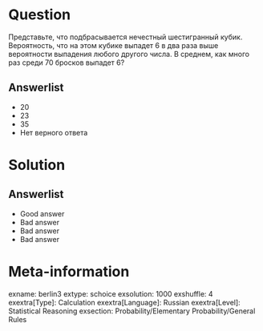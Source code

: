 Question
========

Представьте, что подбрасывается нечестный шестигранный кубик. 
Вероятность, что на этом кубике выпадет 6 в два раза выше вероятности выпадения любого другого числа.
В среднем, как много раз среди 70 бросков выпадет 6?

Answerlist
----------
*  $20$
*  $23$
*  $35$
*  Нет верного ответа

Solution
========

Answerlist
----------
*  Good answer
*  Bad answer
*  Bad answer
*  Bad answer

Meta-information
================
exname: berlin3
extype: schoice
exsolution: 1000
exshuffle: 4
exextra[Type]: Calculation
exextra[Language]: Russian
exextra[Level]: Statistical Reasoning
exsection: Probability/Elementary Probability/General Rules
